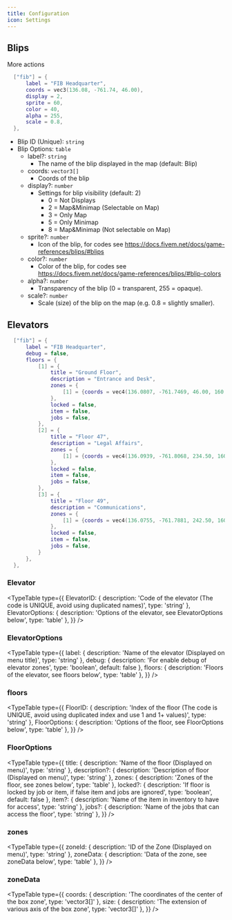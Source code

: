 ---
title: Configuration
icon: Settings
---

## Blips
More actions
```lua title="config/blips.lua"
  ["fib"] = {
      label = "FIB Headquarter",
      coords = vec3(136.08, -761.74, 46.00),
      display = 2,
      sprite = 60,
      color = 40,
      alpha = 255,
      scale = 0.8,
  },
```

- Blip ID (Unique): `string` 
- Blip Options: `table`
  - label?: `string`
    - The name of the blip displayed in the map (default: Blip)
  - coords: `vector3[]`
    - Coords of the blip
  - display?: `number`
    - Settings for blip visibility (default: 2)
      - 0 = Not Displays
      - 2 = Map&Minimap (Selectable on Map)
      - 3 = Only Map
      - 5 = Only Minimap 
      - 8 = Map&Minimap (Not selectable on Map)
  - sprite?: `number` 
    - Icon of the blip, for codes see https://docs.fivem.net/docs/game-references/blips/#blips
  - color?: `number`
    - Color of the blip, for codes see https://docs.fivem.net/docs/game-references/blips/#blip-colors
  - alpha?: `number`
    - Transparency of the blip (0 = transparent, 255 = opaque).
  - scale?: `number`
    - Scale (size) of the blip on the map (e.g. 0.8 = slightly smaller).

## Elevators

```lua title="config/elevators.lua"
  ["fib"] = {
      label = "FIB Headquarter",
      debug = false,
      floors = {
          [1] = {
              title = "Ground Floor",
              description = "Entrance and Desk",
              zones = {
                  [1] = {coords = vec4(136.0807, -761.7469, 46.00, 160.00), size = vec3(2.0, 2.0, 2.5)}
              },
              locked = false,
              item = false,
              jobs = false,
          },
          [2] = {
              title = "Floor 47",
              description = "Legal Affairs",
              zones = {
                  [1] = {coords = vec4(136.0939, -761.8068, 234.50, 160.00), size = vec3(2.0, 2.0, 2.5)}
              },
              locked = false,
              item = false,
              jobs = false,
          },
          [3] = {
              title = "Floor 49",
              description = "Communications",
              zones = {
                  [1] = {coords = vec4(136.0755, -761.7881, 242.50, 160.00), size = vec3(2.0, 2.0, 2.5)}
              },
              locked = false,
              item = false,
              jobs = false,
          }
      },
  },
```


### Elevator

<TypeTable
  type={{
    ElevatorID: { description: 'Code of the elevator (The code is UNIQUE, avoid using duplicated names)', type: 'string' },
    ElevatorOptions: { description: 'Options of the elevator, see ElevatorOptions below', type: 'table' },
  }}
/>

### ElevatorOptions

<TypeTable
  type={{
    label: { description: 'Name of the elevator (Displayed on menu title)', type: 'string' },
    debug: { description: 'For enable debug of elevator zones', type: 'boolean', default: false },
    floors: { description: 'Floors of the elevator, see floors below', type: 'table' },
  }}
/>

### floors

<TypeTable
  type={{
    FloorID: { description: 'Index of the floor (The code is UNIQUE, avoid using duplicated index and use 1 and 1+ values)', type: 'string' },
    FloorOptions: { description: 'Options of the floor, see FloorOptions below', type: 'table' },
  }}
/>

### FloorOptions

<TypeTable
  type={{
    title: { description: 'Name of the floor (Displayed on menu)', type: 'string' },
    description?: { description: 'Description of floor (Displayed on menu)', type: 'string' },
    zones: { description: 'Zones of the floor, see zones below', type: 'table' },
    locked?: { description: 'If floor is locked by job or item, if false item and jobs are ignored', type: 'boolean', default: false },
    item?: { description: 'Name of the item in inventory to have for access', type: 'string' },
    jobs?: { description: 'Name of the jobs that can access the floor', type: 'string' },
  }}
/>

### zones

<TypeTable
  type={{
    zoneId: { description: 'ID of the Zone (Displayed on menu)', type: 'string' },
    zoneData: { description: 'Data of the zone, see zoneData below', type: 'table' },
  }}
/>

### zoneData

<TypeTable
  type={{
    coords: { description: 'The coordinates of the center of the box zone', type: 'vector3[]' },
    size: { description: 'The extension of various axis of the box zone', type: 'vector3[]' },
  }}
/>